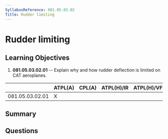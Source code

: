 ```yaml
---
SyllabusReference: 081.05.03.02
Title: Rudder limiting
---
```


# Rudder limiting

## Learning Objectives

1. **081.05.03.02.01** -- Explain why and how rudder deflection is limited on CAT
   aeroplanes.

|                 | ATPL(A) | CPL(A) | ATPL(H)/IR | ATPL(H)/VFR | CPL(H) | IR  | CBIR(A) |
| --------------- | ------- | ------ | ---------- | ----------- | ------ | --- | ------- |
| 081.05.03.02.01 | X       |        |            |             |        |     |         |

## Summary

## Questions
